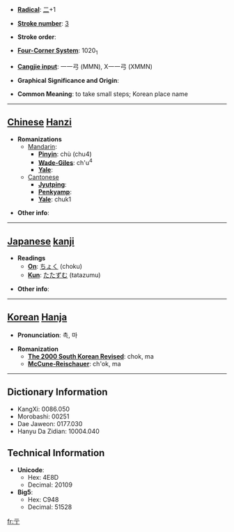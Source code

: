 * '''[[Wiktionary:Chinese radical index| Radical]]''': [[Wiktionary:Chinese radical index 二|二]]+1

* '''[[Wiktionary:Chinese total strokes index|Stroke number]]''': [[Wiktionary:Chinese total strokes index 3|3]]

* '''Stroke order''': 

* '''[[Wiktionary:Chinese four corner index|Four-Corner System]]''': 1020<sub>1</sub>

* '''[[Wiktionary:Chinese Cangjie index|Cangjie input]]''': 一一弓 (MMN), X一一弓 (XMMN)

* '''Graphical Significance and Origin''': 

* '''Common Meaning''': to take small steps; Korean place name

----

== [[Chinese]] [[Hanzi]] ==

* '''Romanizations'''
** [[Mandarin]]:
*** '''[[Pinyin]]''': chù (chu4)
*** '''[[Wade-Giles]]''': ch'u<sup>4</sup>
*** '''[[Yale]]''': 
**[[Cantonese]]
***'''[[Jyutping]]''':
***'''[[Penkyamp]]''': 
***'''[[Yale]]''': chuk1

* '''Other info''': 

----

== [[Japanese]] [[kanji]] ==

* '''Readings'''
** '''[[On]]''': [[ちょく]] (choku)
** '''[[Kun]]''': [[たたずむ]] (tatazumu)

* '''Other info''':  

----

== [[Korean]] [[Hanja]] ==

* '''Pronunciation''': 촉, 마

* '''Romanization'''
** '''[[The 2000 South Korean Revised Romanization|The 2000 South Korean Revised]]''': chok, ma
** '''[[McCune-Reischauer]]''': ch'ok, ma

----

== Dictionary Information ==

* KangXi: 0086.050
* Morobashi: 00251
* Dae Jaweon: 0177.030
* Hanyu Da Zidian: 10004.040

== Technical Information ==

* '''Unicode''':
** Hex: 4E8D
** Decimal: 20109
* '''Big5''':
** Hex: C948
** Decimal: 51528

[[fr:亍]]